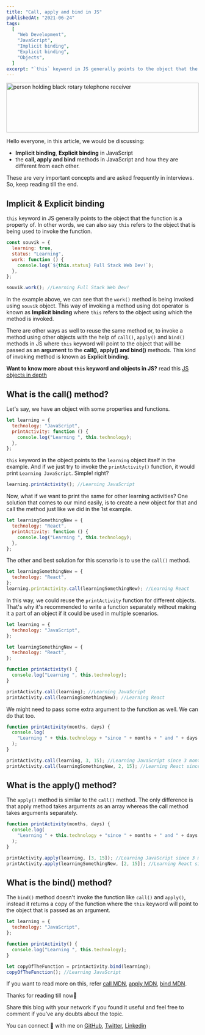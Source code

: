 ```yaml
---
title: "Call, apply and bind in JS"
publishedAt: "2021-06-24"
tags:
  [
    "Web Development",
    "JavaScript",
    "Implicit binding",
    "Explicit binding",
    "Objects",
  ]
excerpt: "`this` keyword in JS generally points to the object that the function is a property of. In other words, we can also say `this` refers to the object that is being used to invoke the function. In the example above, we can see that the `work()` method is being invoked using `souvik` object. This way of invoking a method using dot operator is known as Implicit binding where this refers to the object using which the method is invoked."
---
```


<Image
  src="/call.jpg"
  width="100%"
  height="130px"
  layout="responsive"
  alt="person holding black rotary telephone receiver"
/>

Hello everyone, in this article, we would be discussing:

- **Implicit binding**, **Explicit binding** in JavaScript
- the **call, apply and bind** methods in JavaScript and how they are different from each other.

These are very important concepts and are asked frequently in interviews. So, keep reading till the end.

## Implicit & Explicit binding

`this` keyword in JS generally points to the object that the function is a property of. In other words, we can also say `this` refers to the object that is being used to invoke the function.

```javascript
const souvik = {
  learning: true,
  status: "Learning",
  work: function () {
    console.log(`${this.status} Full Stack Web Dev!`);
  },
};

souvik.work(); //Learning Full Stack Web Dev!
```

In the example above, we can see that the `work()` method is being invoked using `souvik` object. This way of invoking a method using dot operator is known as **Implicit binding** where `this` refers to the object using which the method is invoked.

There are other ways as well to reuse the same method or, to invoke a method using other objects with the help of `call()`, `apply()` and `bind()` methods in JS where `this` keyword will point to the object that will be passed as an **argument** to the **call(), apply() and bind()** methods. This kind of invoking method is known as **Explicit binding**.

**Want to know more about `this` keyword and objects in JS?** read this [JS objects in depth](https://sjsouvik.hashnode.dev/js-objects-in-depth)

## What is the call() method?

Let's say, we have an object with some properties and functions.

```javascript
let learning = {
  technology: "JavaScript",
  printActivity: function () {
    console.log("Learning ", this.technology);
  },
};
```

`this` keyword in the object points to the `learning` object itself in the example. And if we just try to invoke the `printActivity()` function, it would print `Learning JavaScript`. Simple! right?

```javascript
learning.printActivity(); //Learning JavaScript
```

Now, what if we want to print the same for other learning activities? One solution that comes to our mind easily, is to create a new object for that and call the method just like we did in the 1st example.

```javascript
let learningSomethingNew = {
  technology: "React",
  printActivity: function () {
    console.log("Learning ", this.technology);
  },
};
```

The other and best solution for this scenario is to use the `call()` method.

```javascript
let learningSomethingNew = {
  technology: "React",
};
learning.printActivity.call(learningSomethingNew); //Learning React
```

In this way, we could reuse the `printActivity` function for different objects. That's why it's recommended to write a function separately without making it a part of an object if it could be used in multiple scenarios.

```javascript
let learning = {
  technology: "JavaScript",
};

let learningSomethingNew = {
  technology: "React",
};

function printActivity() {
  console.log("Learning ", this.technology);
}

printActivity.call(learning); //Learning JavaScript
printActivity.call(learningSomethingNew); //Learning React
```

We might need to pass some extra argument to the function as well. We can do that too.

```javascript
function printActivity(months, days) {
  console.log(
    "Learning " + this.technology + "since " + months + " and " + days
  );
}

printActivity.call(learning, 3, 15); //Learning JavaScript since 3 months and 15 days
printActivity.call(learningSomethingNew, 2, 15); //Learning React since 2 months and 15 days
```

## What is the apply() method?

The `apply()` method is similar to the `call()` method. The only difference is that apply method takes arguments as an array whereas the call method takes arguments separately.

```javascript
function printActivity(months, days) {
  console.log(
    "Learning " + this.technology + "since " + months + " and " + days
  );
}

printActivity.apply(learning, [3, 15]); //Learning JavaScript since 3 months and 15 days
printActivity.apply(learningSomethingNew, [2, 15]); //Learning React since 2 months and 15 days
```

## What is the bind() method?

The `bind()` method doesn't invoke the function like `call()` and `apply()`, instead it returns a copy of the function where the `this` keyword will point to the object that is passed as an argument.

```javascript
let learning = {
  technology: "JavaScript",
};

function printActivity() {
  console.log("Learning ", this.technology);
}

let copyOfTheFunction = printActivity.bind(learning);
copyOfTheFunction(); //Learning JavaScript
```

If you want to read more on this, refer [call MDN](https://developer.mozilla.org/en-US/docs/Web/JavaScript/Reference/Global_Objects/Function/call), [apply MDN](https://developer.mozilla.org/en-US/docs/Web/JavaScript/Reference/Global_Objects/Function/apply), [bind MDN](https://developer.mozilla.org/en-US/docs/Web/JavaScript/Reference/Global_objects/Function/bind).

Thanks for reading till now🙏

Share this blog with your network if you found it useful and feel free to comment if you've any doubts about the topic.

You can connect 👋 with me on [GitHub](https://github.com/sjsouvik), [Twitter](https://twitter.com/sjsouvik), [Linkedin](https://www.linkedin.com/in/souvik-jana)
